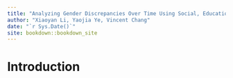 ```yaml
--- 
title: "Analyzing Gender Discrepancies Over Time Using Social, Educational, and Employment Trends"
author: "Xiaoyan Li, Yaojia Ye, Vincent Chang"
date: "`r Sys.Date()`"
site: bookdown::bookdown_site
---
```


# Introduction


